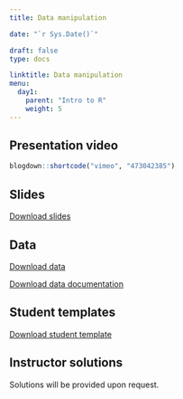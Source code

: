 ---
title: Data manipulation 

date: "`r Sys.Date()`"

draft: false
type: docs

linktitle: Data manipulation 
menu:
  day1:
    parent: "Intro to R"
    weight: 5
---

## Presentation video

```{r, echo=F}
blogdown::shortcode("vimeo", "473042385")
```

## Slides

[Download slides](../../../Course_Modularization/Intro to R/Slides/03_data_manipulation_slides.pptx)

## Data

[Download data](../../../Course_Modularization/Intro to R/Worksheets/Student Templates/framingham.csv)

[Download data documentation](../../../Course_Modularization/Intro to R/framingham/Framingham Longitudinal Data Documentation.pdf)

## Student templates

[Download student template](../../../Course_Modularization/Intro to R/Worksheets/Student Templates/03_data_manipulation_template.Rmd)

## Instructor solutions

Solutions will be provided upon request.

<!-- [Download instructor solutions](../../../Course_Modularization/Intro to R/Worksheets/Solutions/03_data_manipulation_solutions.Rmd) -->

